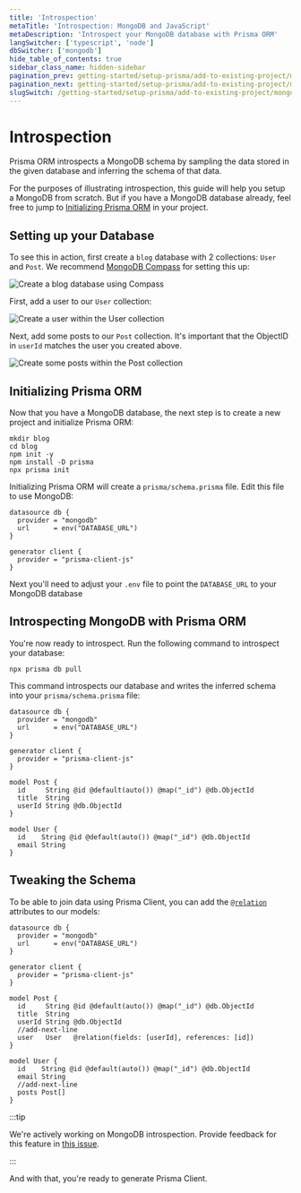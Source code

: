```yaml
---
title: 'Introspection'
metaTitle: 'Introspection: MongoDB and JavaScript'
metaDescription: 'Introspect your MongoDB database with Prisma ORM'
langSwitcher: ['typescript', 'node']
dbSwitcher: ['mongodb']
hide_table_of_contents: true
sidebar_class_name: hidden-sidebar
pagination_prev: getting-started/setup-prisma/add-to-existing-project/mongodb/connect-your-database-node-mongodb
pagination_next: getting-started/setup-prisma/add-to-existing-project/mongodb/install-prisma-client-node-mongodb
slugSwitch: /getting-started/setup-prisma/add-to-existing-project/mongodb/introspection-
---
```

 
# Introspection

Prisma ORM introspects a MongoDB schema by sampling the data stored in the given database and inferring the schema of that data.

For the purposes of illustrating introspection, this guide will help you setup a MongoDB from scratch. But if you have a MongoDB database already, feel free to jump to [Initializing Prisma ORM](#initializing-prisma-orm) in your project.

## Setting up your Database

To see this in action, first create a `blog` database with 2 collections: `User` and `Post`. We recommend [MongoDB Compass](https://www.mongodb.com/products/compass) for setting this up:

![Create a blog database using Compass](/img/getting-started/1-create-database.jpg)

First, add a user to our `User` collection:

![Create a user within the User collection](/img/getting-started/2-create-user.jpg)

Next, add some posts to our `Post` collection. It's important that the ObjectID in `userId` matches the user you created above.

![Create some posts within the Post collection](/img/getting-started/3-create-posts.jpg)

## Initializing Prisma ORM

Now that you have a MongoDB database, the next step is to create a new project and initialize Prisma ORM:

```terminal copy
mkdir blog
cd blog
npm init -y
npm install -D prisma
npx prisma init
```

Initializing Prisma ORM will create a `prisma/schema.prisma` file. Edit this file to use MongoDB:

```prisma file=prisma/schema.prisma showLineNumbers
datasource db {
  provider = "mongodb"
  url      = env("DATABASE_URL")
}

generator client {
  provider = "prisma-client-js"
}
```

Next you'll need to adjust your `.env` file to point the `DATABASE_URL` to your MongoDB database

## Introspecting MongoDB with Prisma ORM

You're now ready to introspect. Run the following command to introspect your database:

```terminal copy
npx prisma db pull
```

This command introspects our database and writes the inferred schema into your `prisma/schema.prisma` file:

```prisma file=prisma/schema.prisma showLineNumbers
datasource db {
  provider = "mongodb"
  url      = env("DATABASE_URL")
}

generator client {
  provider = "prisma-client-js"
}

model Post {
  id     String @id @default(auto()) @map("_id") @db.ObjectId
  title  String
  userId String @db.ObjectId
}

model User {
  id    String @id @default(auto()) @map("_id") @db.ObjectId
  email String
}
```

## Tweaking the Schema

To be able to join data using Prisma Client, you can add the [`@relation`](/orm/reference/prisma-schema-reference#relation) attributes to our models:

```prisma file=prisma/schema.prisma highlight=14;add|20;add showLineNumbers
datasource db {
  provider = "mongodb"
  url      = env("DATABASE_URL")
}

generator client {
  provider = "prisma-client-js"
}

model Post {
  id     String @id @default(auto()) @map("_id") @db.ObjectId
  title  String
  userId String @db.ObjectId
  //add-next-line
  user   User   @relation(fields: [userId], references: [id])
}

model User {
  id    String @id @default(auto()) @map("_id") @db.ObjectId
  email String
  //add-next-line
  posts Post[]
}
```

:::tip

We're actively working on MongoDB introspection. Provide feedback for this feature in [this issue](https://github.com/prisma/prisma/issues/8241).

:::

And with that, you're ready to generate Prisma Client.


